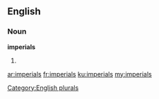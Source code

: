 ==English==

===Noun===
'''imperials'''

# {{plural of|[[imperial]]}}

[[Category:English plurals]]

[[ar:imperials]]
[[fr:imperials]]
[[ku:imperials]]
[[my:imperials]]